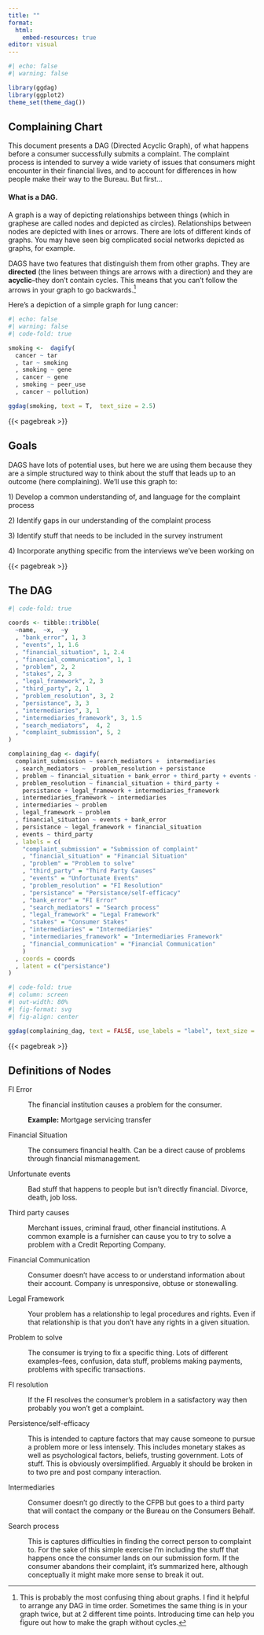 ```yaml
---
title: ""
format: 
  html:
    embed-resources: true
editor: visual
---
```


```r
#| echo: false
#| warning: false

library(ggdag)
library(ggplot2)
theme_set(theme_dag())

```

## Complaining Chart

This document presents a DAG (Directed Acyclic Graph), of what happens before a consumer successfully submits a complaint. The complaint process is intended to survey a wide variety of issues that consumers might encounter in their financial lives, and to account for differences in how people make their way to the Bureau. But first...

#### What is a DAG.

A graph is a way of depicting relationships between things (which in graphese are called nodes and depicted as circles). Relationships between nodes are depicted with lines or arrows. There are lots of different kinds of graphs. You may have seen big complicated social networks depicted as graphs, for example.

DAGS have two features that distinguish them from other graphs. They are **directed** (the lines between things are arrows with a direction) and they are **acyclic**--they don't contain cycles. This means that you can't follow the arrows in your graph to go backwards.[^1]

[^1]: This is probably the most confusing thing about graphs. I find it helpful to arrange any DAG in time order. Sometimes the same thing is in your graph twice, but at 2 different time points. Introducing time can help you figure out how to make the graph without cycles.

Here's a depiction of a simple graph for lung cancer:

```r
#| echo: false
#| warning: false
#| code-fold: true

smoking <-  dagify(
  cancer ~ tar
  , tar ~ smoking
  , smoking ~ gene
  , cancer ~ gene
  , smoking ~ peer_use
  , cancer ~ pollution)

ggdag(smoking, text = T,  text_size = 2.5) 

```

{{< pagebreak >}}

## Goals

DAGS have lots of potential uses, but here we are using them because they are a simple structured way to think about the stuff that leads up to an outcome (here complaining). We'll use this graph to:

1\) Develop a common understanding of, and language for the complaint process

2\) Identify gaps in our understanding of the complaint process

3\) Identify stuff that needs to be included in the survey instrument

4\) Incorporate anything specific from the interviews we've been working on

{{< pagebreak >}}

## The DAG

```r
#| code-fold: true

coords <- tibble::tribble(
  ~name,  ~x,  ~y
  , "bank_error", 1, 3
  , "events", 1, 1.6
  , "financial_situation", 1, 2.4
  , "financial_communication", 1, 1
  , "problem", 2, 2
  , "stakes", 2, 3
  , "legal_framework", 2, 3
  , "third_party", 2, 1 
  , "problem_resolution", 3, 2
  , "persistance", 3, 3
  , "intermediaries", 3, 1 
  , "intermediaries_framework", 3, 1.5
  , "search_mediators",  4, 2
  , "complaint_submission", 5, 2
)

complaining_dag <- dagify(
  complaint_submission ~ search_mediators +  intermediaries
  , search_mediators ~  problem_resolution + persistance 
  , problem ~ financial_situation + bank_error + third_party + events + financial_communication
  , problem_resolution ~ financial_situation + third_party + 
    persistance + legal_framework + intermediaries_framework
  , intermediaries_framework ~ intermediaries
  , intermediaries ~ problem
  , legal_framework ~ problem
  , financial_situation ~ events + bank_error 
  , persistance ~ legal_framework + financial_situation
  , events ~ third_party
  , labels = c(
    "complaint_submission" = "Submission of complaint"
    , "financial_situation" = "Financial Situation"
    , "problem" = "Problem to solve"
    , "third_party" = "Third Party Causes"
    , "events" = "Unfortunate Events"
    , "problem_resolution" = "FI Resolution"
    , "persistance" = "Persistance/self-efficacy"
    , "bank_error" = "FI Error"
    , "search_mediators" = "Search process"
    , "legal_framework" = "Legal Framework"
    , "stakes" = "Consumer Stakes"
    , "intermediaries" = "Intermediaries"
    , "intermediaries_framework" = "Intermediaries Framework"
    , "financial_communication" = "Financial Communication"
    )
  , coords = coords
  , latent = c("persistance")
)

```

```r
#| code-fold: true
#| column: screen
#| out-width: 80%
#| fig-format: svg
#| fig-align: center

ggdag(complaining_dag, text = FALSE, use_labels = "label", text_size = 3) 

```

{{< pagebreak >}}

## Definitions of Nodes

FI Error

:   The financial institution causes a problem for the consumer.

    **Example:** Mortgage servicing transfer

Financial Situation

:   The consumers financial health. Can be a direct cause of problems through financial mismanagement.

Unfortunate events

:   Bad stuff that happens to people but isn't directly financial. Divorce, death, job loss.

Third party causes

:   Merchant issues, criminal fraud, other financial institutions. A common example is a furnisher can cause you to try to solve a problem with a Credit Reporting Company.

Financial Communication

:   Consumer doesn't have access to or understand information about their account. Company is unresponsive, obtuse or stonewalling.

Legal Framework

:   Your problem has a relationship to legal procedures and rights. Even if that relationship is that you don't have any rights in a given situation.

Problem to solve

:   The consumer is trying to fix a specific thing. Lots of different examples--fees, confusion, data stuff, problems making payments, problems with specific transactions.

FI resolution

:   If the FI resolves the consumer's problem in a satisfactory way then probably you won't get a complaint.

Persistence/self-efficacy

:   This is intended to capture factors that may cause someone to pursue a problem more or less intensely. This includes monetary stakes as well as psychological factors, beliefs, trusting government. Lots of stuff. This is obviously oversimplified. Arguably it should be broken in to two pre and post company interaction.

Intermediaries

:   Consumer doesn't go directly to the CFPB but goes to a third party that will contact the company or the Bureau on the Consumers Behalf.

Search process

:   This is captures difficulties in finding the correct person to complaint to. For the sake of this simple exercise I'm including the stuff that happens once the consumer lands on our submission form. If the consumer abandons their complaint, it's summarized here, although conceptually it might make more sense to break it out.
